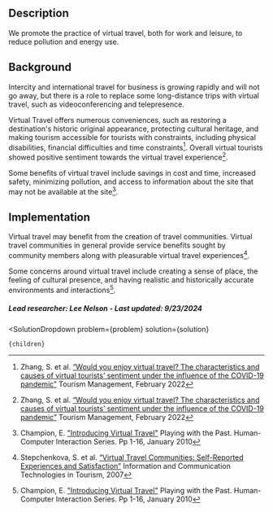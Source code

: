 

## Description
We promote the practice of virtual travel, both for work and leisure, to reduce pollution and energy use.

## Background
Intercity and international travel for business is growing rapidly and will not go away, but there is a role to replace some long-distance trips with virtual travel, such as videoconferencing and telepresence.

Virtual Travel offers numerous conveniences, such as restoring a destination's historic original appearance, protecting cultural heritage, and making tourism accessible for tourists with constraints, including physical disabilities, financial difficulties and time constraints[^”1”]. Overall virtual tourists showed positive sentiment towards the virtual travel experience[^”1”].

Some benefits of virtual travel include savings in cost and time, increased safety, minimizing pollution, and access to information about the site that may not be available at the site[^”3”].


## Implementation
Virtual travel may benefit from the creation of travel communities. Virtual travel communities in general provide service benefits sought by community members along with pleasurable virtual travel experiences[^”2”].

Some concerns around virtual travel include creating a sense of place, the feeling of cultural presence, and having realistic and historically accurate environments and interactions[^”3”].

##### Lead researcher: Lee Nelson - Last updated: 9/23/2024

[^”1”]: Zhang, S. et al. [“Would you enjoy virtual travel? The characteristics and causes of virtual tourists’ sentiment under the influence of the COVID-19 pandemic”](https://doi.org/10.1016/j.tourman.2021.104429) Tourism Management, February 2022

[^”2”]: Stepchenkova, S. et al. [“Virtual Travel Communities: Self-Reported Experiences and Satisfaction”]( https://doi.org/10.1007/978-3-211-69566-1_16) Information and Communication Technologies in Tourism, 2007

[^”3”]: Champion, E. ["Introducing Virtual Travel"](https://doi.org/10.1007/978-1-84996-501-9_1) Playing with the Past. Human-Computer Interaction Series. Pp 1-16, January 2010

  <SolutionDropdown 
    problem={problem} 
    solution={solution}
  >
    {children}
  </SolutionDropdown>